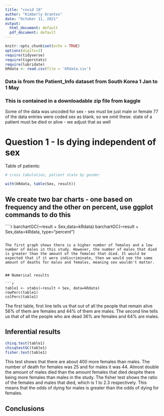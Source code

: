 ```yaml
---
title: "covid 19"
author: "Kimberly Orantes"
date: "October 11, 2021"
output:
  html_document: default
  pdf_document: default
---
```


```r
knitr::opts_chunk$set(echo = TRUE)
options(digits=2)
require(tidyverse)
require(tigerstats)
require(lubridate)
kRdata <- read.csv(file = 'kRdata.csv')
```
### Data is from the Patient_Info dataset from South Korea 1 Jan to 1 May 
### This is contained in a downloadable zip file from kaggle

Some of the data was uncoded for sex - sex must be just male or female
77 of the data entries were coded sex  as blank, so we omit these.
state of a patient must be died or alive - we adjust that as well   
  
# Question 1 - Is dying independent of sex




Table of patients:
```r

# cross tabulation, patient state by gender

with(kRdata, table(Sex, result))

```

## We create two bar charts - one based on frequency and the other on percent, use ggplot commands to do this

````r
barchartGC(~result + Sex,data=kRdata)
barchartGC(~result + Sex,data=kRdata, type="percent")

```

The first graph shows there is a higher number of females and a low number of males in this study. However, the number of males that died is greater than the amount of the females that died. It would be expected that if it were indiscriminate, then we would see the same amount of deaths for males and females, meaning sex wouldn't matter.    
  
  
## Numerical results

```r
table1 <- xtabs(~result + Sex, data=kRdata)
rowPerc(table1)
colPerc(table1)
```

The first table, first line tells us that out of all the people that remain alive 56% of them are females and 44% of them are males. The second line tells us that of all the people who are dead 36% are females and 64% are males.  
  
## Inferential results 

```r
chisq.test(table1)
chisqtestGC(table1)
fisher.test(table1)
```

This test shows that there are about 400 more females than males. The number of death for females was 25 and for males it was 44. Almost double the amount of males died than the amount females that died despite there being more females than males in the study. The fisher test shows the ratio of the females and males that died, which is 1 to 2.3 respectively. This means that the odds of dying for males is greater than the odds of dying for females.  
  
## Conclusions

